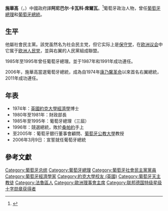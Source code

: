 {{noteTA
|T=zh-cn:阿尼巴尔·卡瓦科·席尔瓦; zh-hk:施華高; zh-tw:阿尼巴爾·卡瓦科·席瓦;
|1=zh-cn:阿尼巴尔·卡瓦科·席尔瓦; zh-hk:施華高; zh-tw:阿尼巴爾·卡瓦科·席瓦;
}}

{{Infobox Officeholder
| name          = 施華高
| original_name = {{lang|pt|Aníbal Cavaco Silva}}
| image         = Aníbal Cavaco Silva Senate of Poland 01.jpg
| order         = 19
| office        = 葡萄牙總統
| term_start    = 2006年3月9日
| term_end      = 2016年3月9日
| premier       = [[若瑟·蘇格拉底|若瑟·蘇格拉底]]<br>[[佩德罗·帕索斯·科埃略|佩德罗·帕索斯·科埃略]]<br>[[安東尼奧·科斯塔|安東尼奧·科斯塔]]
| predecessor   = [[沈拜奧|沈拜奧]]
| successor     = [[馬塞洛·雷貝洛·德索薩|馬塞洛·雷貝洛·德索薩]]
| order2        = 113
| office2       = 葡萄牙總理
| term_start2   = 1985年11月6日
| term_end2     = 1995年10月28日
| predecessor2  = [[馬里奧·蘇亞雷斯|馬里奧·蘇亞雷斯]]
| successor2    = [[安東尼奧·古特雷斯|安東尼奧·古特雷斯]]
| birth_date    = {{birth date and age|1939|7|15}}
| birth_place   = {{POR}}[[法魯區|法魯區]]
| nationality   = 
| party         = [[社會民主黨_(葡萄牙)|社會民主黨]]
| spouse        = {{lang|pt|Maria Alves da Silva}}
| occupation    = [[經濟學家|經濟學家]]
| alma_mater    = [[英國約克大學|英國約克大學]]
| religion      = [[天主教|天主教]]
}}
'''施華高'''（{{lang-pt|'''Aníbal António Cavaco Silva'''}}，{{bd|1939年|7月15日|catIdx=Silva, Aníbal Cavaco}}）中國政府譯'''阿尼巴尔·卡瓦科·席爾瓦'''。<ref>{{Cite web |url=http://www.gcs.gov.mo/showImage.php?DataUcn=10714&PageLang=C |title=行政長官崔世安拜會葡萄牙共和國總統施華高 |access-date=2014-05-19 |archive-date=2019-06-13 |archive-url=https://web.archive.org/web/20190613203610/https://www.gcs.gov.mo/showImage.php?DataUcn=10714&PageLang=C |dead-url=no }}</ref>葡萄牙政治人物，曾任[[葡萄牙總理|葡萄牙總理]]和[[葡萄牙總統|葡萄牙總統]]。

== 生平 ==
他屬社會民主黨。該党虽然名为社会民主党，但它实际上是[[保守党|保守党]]，在[[欧洲议会|欧洲议会]]中它属于[[欧洲人民党|欧洲人民党]]，並與右翼的人民黨組成聯盟。

1985年至1995年曾任葡萄牙總理。並于1987年和1991年成功連任。

2006年，施華高當選葡萄牙總統，成為自1974年[[康乃馨革命|康乃馨革命]]以來首名右翼總統，2011年成功連任。

== 年表 ==
* 1974年：[[英國約克大學|英國約克大學]][[經濟學|經濟學]]博士
* 1980年至1981年：財政部長
* 1985年至1995年：葡萄牙總理（三屆）
* 1996年：競選總統，敗於[[桑帕約|桑帕約]]手上
* 至2005年：葡萄牙銀行董事會顧問、[[葡萄牙公教大學|葡萄牙公教大學]]教授
* 2006年3月9日：宣誓就任葡萄牙總統

== 參考文獻 ==
{{Reflist}}

{{S-start}}
{{s-hou||1939年|7月15日|||}}
{{S-reg}}
{{s-before|[[沈拜奧|沈拜奧]]}}
{{s-title|{{POR}}[[葡萄牙總統|總統]]|2006年3月9日—2016年3月9日}}
{{s-after|[[馬塞洛·雷貝洛·德索薩|馬塞洛·雷貝洛·德索薩]]}}
{{end box}}

{{葡萄牙总统}}
{{欧洲理事会主席}}
{{冷戰相關人物}}

{{DEFAULTSORT:Cavaco Silva, Anibal}}
[[Category:葡萄牙总统|Category:葡萄牙总统]]
[[Category:葡萄牙總理|Category:葡萄牙總理]]
[[Category:葡萄牙社會民主黨黨員|Category:葡萄牙社會民主黨黨員]]
[[Category:葡萄牙經濟學家|Category:葡萄牙經濟學家]]
[[Category:約克大學校友_(英國)|Category:約克大學校友 (英國)]]
[[Category:葡萄牙天主教徒|Category:葡萄牙天主教徒]]
[[Category:法魯區人|Category:法魯區人]]
[[Category:歐洲理事會主席|Category:歐洲理事會主席]]
[[Category:联邦德国特级星级十字勋章获得者|Category:联邦德国特级星级十字勋章获得者]]